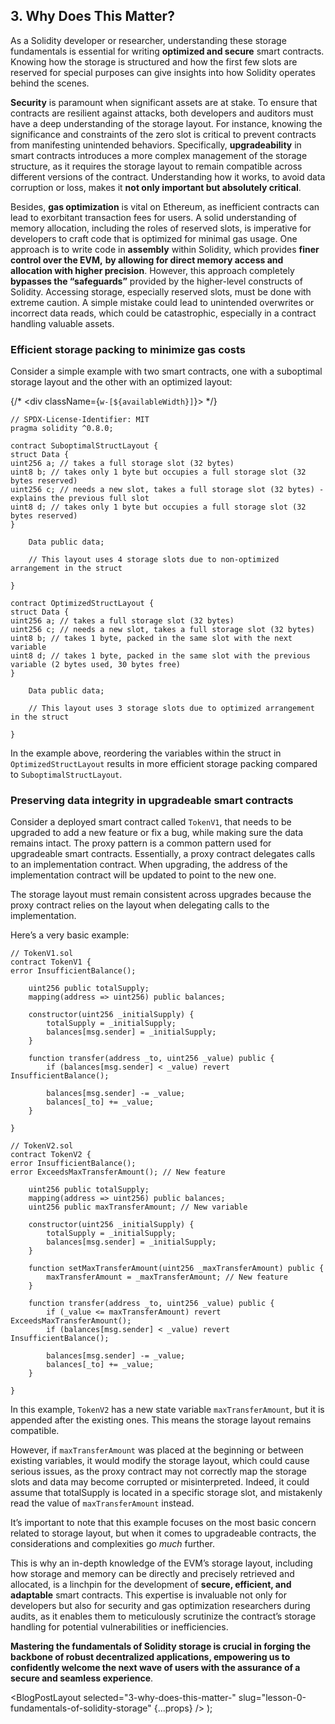 
## 3. Why Does This Matter?

As a Solidity developer or researcher, understanding these storage fundamentals is essential for writing **optimized and secure** smart contracts. Knowing how the storage is structured and how the first few slots are reserved for special purposes can give insights into how Solidity operates behind the scenes.

**Security** is paramount when significant assets are at stake. To ensure that contracts are resilient against attacks, both developers and auditors must have a deep understanding of the storage layout. For instance, knowing the significance and constraints of the zero slot is critical to prevent contracts from manifesting unintended behaviors. Specifically, **upgradeability** in smart contracts introduces a more complex management of the storage structure, as it requires the storage layout to remain compatible across different versions of the contract. Understanding how it works, to avoid data corruption or loss, makes it **not only important but absolutely critical**.

Besides, **gas optimization** is vital on Ethereum, as inefficient contracts can lead to exorbitant transaction fees for users. A solid understanding of memory allocation, including the roles of reserved slots, is imperative for developers to craft code that is optimized for minimal gas usage. One approach is to write code in **assembly** within Solidity, which provides **finer control over the EVM,** **by allowing for direct memory access and allocation with higher precision**. However, this approach completely **bypasses the “safeguards”** provided by the higher-level constructs of Solidity. Accessing storage, especially reserved slots, must be done with extreme caution. A simple mistake could lead to unintended overwrites or incorrect data reads, which could be catastrophic, especially in a contract handling valuable assets.

### Efficient storage packing to minimize gas costs

Consider a simple example with two smart contracts, one with a suboptimal storage layout and the other with an optimized layout:

{/* <div className={`w-[${availableWidth}]`}> */}

```solidity
// SPDX-License-Identifier: MIT
pragma solidity ^0.8.0;

contract SuboptimalStructLayout {
struct Data {
uint256 a; // takes a full storage slot (32 bytes)
uint8 b; // takes only 1 byte but occupies a full storage slot (32 bytes reserved)
uint256 c; // needs a new slot, takes a full storage slot (32 bytes) - explains the previous full slot
uint8 d; // takes only 1 byte but occupies a full storage slot (32 bytes reserved)
}

    Data public data;

    // This layout uses 4 storage slots due to non-optimized arrangement in the struct

}

contract OptimizedStructLayout {
struct Data {
uint256 a; // takes a full storage slot (32 bytes)
uint256 c; // needs a new slot, takes a full storage slot (32 bytes)
uint8 b; // takes 1 byte, packed in the same slot with the next variable
uint8 d; // takes 1 byte, packed in the same slot with the previous variable (2 bytes used, 30 bytes free)
}

    Data public data;

    // This layout uses 3 storage slots due to optimized arrangement in the struct

}

```

In the example above, reordering the variables within the struct in `OptimizedStructLayout` results in more efficient storage packing compared to `SuboptimalStructLayout`.

### Preserving data integrity in upgradeable smart contracts

Consider a deployed smart contract called `TokenV1`, that needs to be upgraded to add a new feature or fix a bug, while making sure the data remains intact. The proxy pattern is a common pattern used for upgradeable smart contracts. Essentially, a proxy contract delegates calls to an implementation contract. When upgrading, the address of the implementation contract will be updated to point to the new one.

The storage layout must remain consistent across upgrades because the proxy contract relies on the layout when delegating calls to the implementation.

Here’s a very basic example:

```solidity
// TokenV1.sol
contract TokenV1 {
error InsufficientBalance();

    uint256 public totalSupply;
    mapping(address => uint256) public balances;

    constructor(uint256 _initialSupply) {
        totalSupply = _initialSupply;
        balances[msg.sender] = _initialSupply;
    }

    function transfer(address _to, uint256 _value) public {
        if (balances[msg.sender] < _value) revert InsufficientBalance();

        balances[msg.sender] -= _value;
        balances[_to] += _value;
    }

}

// TokenV2.sol
contract TokenV2 {
error InsufficientBalance();
error ExceedsMaxTransferAmount(); // New feature

    uint256 public totalSupply;
    mapping(address => uint256) public balances;
    uint256 public maxTransferAmount; // New variable

    constructor(uint256 _initialSupply) {
        totalSupply = _initialSupply;
        balances[msg.sender] = _initialSupply;
    }

    function setMaxTransferAmount(uint256 _maxTransferAmount) public {
        maxTransferAmount = _maxTransferAmount; // New feature
    }

    function transfer(address _to, uint256 _value) public {
        if (_value <= maxTransferAmount) revert ExceedsMaxTransferAmount();
        if (balances[msg.sender] < _value) revert InsufficientBalance();

        balances[msg.sender] -= _value;
        balances[_to] += _value;
    }

}

```

In this example, `TokenV2` has a new state variable `maxTransferAmount`, but it is appended after the existing ones. This means the storage layout remains compatible.

However, if `maxTransferAmount` was placed at the beginning or between existing variables, it would modify the storage layout, which could cause serious issues, as the proxy contract may not correctly map the storage slots and data may become corrupted or misinterpreted. Indeed, it could assume that totalSupply is located in a specific storage slot, and mistakenly read the value of `maxTransferAmount` instead.

It’s important to note that this example focuses on the most basic concern related to storage layout, but when it comes to upgradeable contracts, the considerations and complexities go _much_ further.

This is why an in-depth knowledge of the EVM’s storage layout, including how storage and memory can be directly and precisely retrieved and allocated, is a linchpin for the development of **secure, efficient, and adaptable** smart contracts. This expertise is invaluable not only for developers but also for security and gas optimization researchers during audits, as it enables them to meticulously scrutinize the contract’s storage handling for potential vulnerabilities or inefficiencies.

**Mastering the fundamentals of Solidity storage is crucial in forging the backbone of robust decentralized applications, empowering us to confidently welcome the next wave of users with the assurance of a secure and seamless experience**.

  <BlogPostLayout
    selected="3-why-does-this-matter-"
    slug="lesson-0-fundamentals-of-solidity-storage"
    {...props}
  />
);
